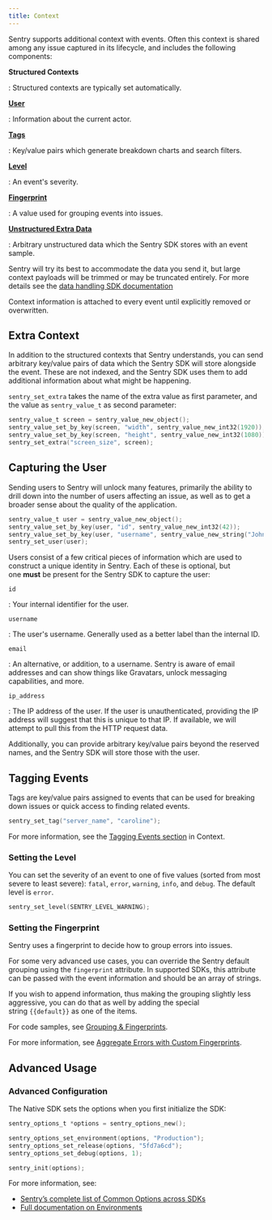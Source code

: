 ```yaml
---
title: Context
---
```


Sentry supports additional context with events. Often this context is shared
among any issue captured in its lifecycle, and includes the following
components:

**Structured Contexts**

: Structured contexts are typically set automatically.

[**User**](#capturing-the-user)

: Information about the current actor.

[**Tags**](#tagging-events)

: Key/value pairs which generate breakdown charts and search filters.

[**Level**](#setting-the-level)

: An event's severity.

[**Fingerprint**](#setting-the-fingerprint)

: A value used for grouping events into issues.

[**Unstructured Extra Data**](#extra-context)

: Arbitrary unstructured data which the Sentry SDK stores with an event sample.

<Alert level="warning" title="Context Size Limits">

Sentry will try its best to accommodate the data you send it, but large context
payloads will be trimmed or may be truncated entirely. For more details see the
[data handling SDK documentation](https://develop.sentry.dev/sdk/data-handling/)

</Alert>

Context information is attached to every event until explicitly removed or
overwritten.

## Extra Context

In addition to the structured contexts that Sentry understands, you can send
arbitrary key/value pairs of data which the Sentry SDK will store alongside the
event. These are not indexed, and the Sentry SDK uses them to add additional
information about what might be happening.

`sentry_set_extra` takes the name of the extra value as first parameter, and the
value as `sentry_value_t` as second parameter:

```c
sentry_value_t screen = sentry_value_new_object();
sentry_value_set_by_key(screen, "width", sentry_value_new_int32(1920));
sentry_value_set_by_key(screen, "height", sentry_value_new_int32(1080));
sentry_set_extra("screen_size", screen);
```

## Capturing the User

Sending users to Sentry will unlock many features, primarily the ability to
drill down into the number of users affecting an issue, as well as to get a
broader sense about the quality of the application.

```c
sentry_value_t user = sentry_value_new_object();
sentry_value_set_by_key(user, "id", sentry_value_new_int32(42));
sentry_value_set_by_key(user, "username", sentry_value_new_string("John Doe"));
sentry_set_user(user);
```

Users consist of a few critical pieces of information which are used to
construct a unique identity in Sentry. Each of these is optional, but
one **must** be present for the Sentry SDK to capture the user:

`id`

: Your internal identifier for the user.

`username`

: The user's username. Generally used as a better label than the internal ID.

`email`

: An alternative, or addition, to a username. Sentry is aware of email addresses
and can show things like Gravatars, unlock messaging capabilities, and more.

`ip_address`

: The IP address of the user. If the user is unauthenticated, providing the IP
address will suggest that this is unique to that IP. If available, we will
attempt to pull this from the HTTP request data.

Additionally, you can provide arbitrary key/value pairs beyond the reserved
names, and the Sentry SDK will store those with the user.

## Tagging Events

Tags are key/value pairs assigned to events that can be used for breaking down
issues or quick access to finding related events.

```c
sentry_set_tag("server_name", "caroline");
```

For more information, see the [Tagging Events section](../enriching-events/tags/) in Context.

### Setting the Level

You can set the severity of an event to one of five values (sorted from most
severe to least severe): `fatal`, `error`, `warning`, `info`, and `debug`. The
default level is `error`.

```c
sentry_set_level(SENTRY_LEVEL_WARNING);
```

### Setting the Fingerprint

Sentry uses a fingerprint to decide how to group errors into issues.

For some very advanced use cases, you can override the Sentry default grouping
using the `fingerprint` attribute. In supported SDKs, this attribute can be
passed with the event information and should be an array of strings.

If you wish to append information, thus making the grouping slightly less
aggressive, you can do that as well by adding the special
string `{{default}}` as one of the items.

For code samples, see [Grouping & Fingerprints](../data-management/event-grouping/).

For more information, see [Aggregate Errors with Custom
Fingerprints](https://blog.sentry.io/2018/01/18/setting-up-custom-fingerprints).

## Advanced Usage

### Advanced Configuration

The Native SDK sets the options when you first initialize the SDK:

```c
sentry_options_t *options = sentry_options_new();

sentry_options_set_environment(options, "Production");
sentry_options_set_release(options, "5fd7a6cd");
sentry_options_set_debug(options, 1);

sentry_init(options);
```

For more information, see:

- [Sentry’s complete list of Common Options across SDKs](../configuration/)
- [Full documentation on Environments](../configuration/environments/)
